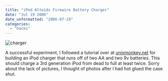 ```yaml
---
title: "iPod Altoids Firewire Battery Charger"
date: "Jul 19 2006"
date_unformatted: "2006-07-19"
categories: 
  - "hacks"
---
```


![charger](/images/19319036_b0d2d95717_t.jpg)

A successful experiment, I followed a tutorial over at [unixmonkey.net](http://www.unixmonkey.net/articles/altoids/ "Unixmonkey") for building an iPod charger that runs off of two AA and two 9v batteries. This should charge a 3rd generation iPod from dead to full at least twice. Sorry about the lack of pictures, I thought of photos after I had hot glued the case shut.
